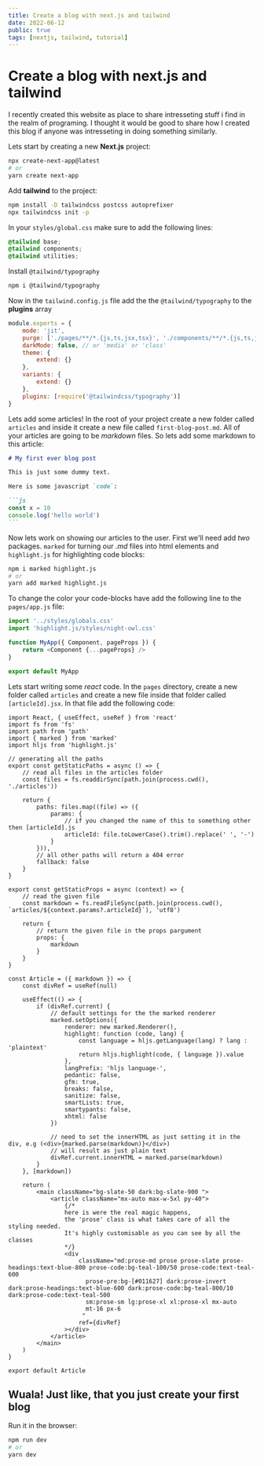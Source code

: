 ```yaml
---
title: Create a blog with next.js and tailwind
date: 2022-06-12
public: true
tags: [nextjs, tailwind, tutorial]
---
```


# Create a blog with next.js and tailwind

I recently created this website as place to share intresseting stuff i find in the realm of programing. I thought it would be good to share how I created this blog if anyone was intresseting in doing something similarly.

Lets start by creating a new **Next.js** project:

```bash
npx create-next-app@latest
# or
yarn create next-app
```

Add **tailwind** to the project:

```bash
npm install -D tailwindcss postcss autoprefixer
npx tailwindcss init -p
```

In your `styles/global.css` make sure to add the following lines:

```css
@tailwind base;
@tailwind components;
@tailwind utilities;
```

Install `@tailwind/typography`

```bash
npm i @tailwind/typography
```

Now in the `tailwind.config.js` file add the the `@tailwind/typography` to the **plugins** array

```js
module.exports = {
	mode: 'jit',
	purge: ['./pages/**/*.{js,ts,jsx,tsx}', './components/**/*.{js,ts,jsx,tsx}'],
	darkMode: false, // or 'media' or 'class'
	theme: {
		extend: {}
	},
	variants: {
		extend: {}
	},
	plugins: [require('@tailwindcss/typography')]
}
```

Lets add some articles! In the root of your project create a new folder called `articles` and inside it create a new file called `first-blog-post.md`. All of your articles are going to be _markdown_ files. So lets add some markdown to this article:

````markdown
# My first ever blog post

This is just some dummy text.

Here is some javascript `code`:

```js
const x = 10
console.log('hello world')
```
````

Now lets work on showing our articles to the user. First we'll need add _two_ packages. `marked` for turning our _.md_ files into html elements and `highlight.js` for highlighting code blocks:

```bash
npm i marked highlight.js
# or
yarn add marked highlight.js
```

To change the color your code-blocks have add the following line to the `pages/app.js` file:

```js
import '../styles/globals.css'
import 'highlight.js/styles/night-owl.css'

function MyApp({ Component, pageProps }) {
	return <Component {...pageProps} />
}

export default MyApp
```

Lets start writing some _react_ code. In the `pages` directory, create a new folder called `articles` and create a new file inside that folder called `[articleId].jsx`. In that file add the following code:

```tsx
import React, { useEffect, useRef } from 'react'
import fs from 'fs'
import path from 'path'
import { marked } from 'marked'
import hljs from 'highlight.js'

// generating all the paths
export const getStaticPaths = async () => {
	// read all files in the articles folder
	const files = fs.readdirSync(path.join(process.cwd(), './articles'))

	return {
		paths: files.map((file) => ({
			params: {
				// if you changed the name of this to something other then [articleId].js
				articleId: file.toLowerCase().trim().replace(' ', '-')
			}
		})),
		// all other paths will return a 404 error
		fallback: false
	}
}

export const getStaticProps = async (context) => {
	// read the given file
	const markdown = fs.readFileSync(path.join(process.cwd(), `articles/${context.params?.articleId}`), 'utf8')

	return {
		// return the given file in the props pargument
		props: {
			markdown
		}
	}
}

const Article = ({ markdown }) => {
	const divRef = useRef(null)

	useEffect(() => {
		if (divRef.current) {
			// default settings for the the marked renderer
			marked.setOptions({
				renderer: new marked.Renderer(),
				highlight: function (code, lang) {
					const language = hljs.getLanguage(lang) ? lang : 'plaintext'
					return hljs.highlight(code, { language }).value
				},
				langPrefix: 'hljs language-',
				pedantic: false,
				gfm: true,
				breaks: false,
				sanitize: false,
				smartLists: true,
				smartypants: false,
				xhtml: false
			})

			// need to set the innerHTML as just setting it in the div, e.g (<div>{marked.parse(markdown)}</div>)
			// will result as just plain text
			divRef.current.innerHTML = marked.parse(markdown)
		}
	}, [markdown])

	return (
		<main className="bg-slate-50 dark:bg-slate-900 ">
			<article className="mx-auto max-w-5xl py-40">
				{/*
                here is were the real magic happens,
                the 'prose' class is what takes care of all the styling needed.
                It's highly customisable as you can see by all the classes
                */}
				<div
					className="md:prose-md prose prose-slate prose-headings:text-blue-800 prose-code:bg-teal-100/50 prose-code:text-teal-600
                      prose-pre:bg-[#011627] dark:prose-invert dark:prose-headings:text-blue-600 dark:prose-code:bg-teal-800/10 dark:prose-code:text-teal-500
                      sm:prose-sm lg:prose-xl xl:prose-xl mx-auto
                      mt-16 px-6
                     "
					ref={divRef}
				></div>
			</article>
		</main>
	)
}

export default Article
```

## Wuala! Just like, that you just create your first blog

Run it in the browser:

```bash
npm run dev
# or
yarn dev
```
